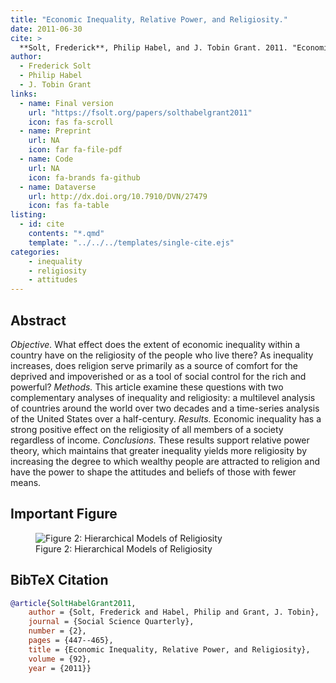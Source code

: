 ```yaml
---
title: "Economic Inequality, Relative Power, and Religiosity."
date: 2011-06-30
cite: >
  **Solt, Frederick**, Philip Habel, and J. Tobin Grant. 2011. "Economic Inequality, Relative Power, and Religiosity." _Social Science Quarterly_ 92(2):447-465.
author:
  - Frederick Solt
  - Philip Habel
  - J. Tobin Grant
links:
  - name: Final version
    url: "https://fsolt.org/papers/solthabelgrant2011"
    icon: fas fa-scroll
  - name: Preprint
    url: NA
    icon: far fa-file-pdf
  - name: Code
    url: NA
    icon: fa-brands fa-github
  - name: Dataverse
    url: http://dx.doi.org/10.7910/DVN/27479
    icon: fas fa-table
listing:
  - id: cite
    contents: "*.qmd"
    template: "../../../templates/single-cite.ejs"
categories:
    - inequality
    - religiosity
    - attitudes
---
```


:::{#cite}
:::

## Abstract
*Objective.* What effect does the extent of economic inequality within a country have on the religiosity of the people who live there? As inequality increases, does religion serve primarily as a source of comfort for the deprived and impoverished or as a tool of social control for the rich and powerful? *Methods.* This article examine these questions with two complementary analyses of inequality and religiosity: a multilevel analysis of countries around the world over two decades and a time-series analysis of the United States over a half-century. *Results.* Economic inequality has a strong positive effect on the religiosity of all members of a society regardless of income. *Conclusions.* These results support relative power theory, which maintains that greater inequality yields more religiosity by increasing the degree to which wealthy people are attracted to religion and have the power to shape the attitudes and beliefs of those with fewer means.

## Important Figure

![Figure 2: Hierarchical Models of Religiosity](Figure2.png)

## BibTeX Citation
```bibtex
@article{SoltHabelGrant2011,
	author = {Solt, Frederick and Habel, Philip and Grant, J. Tobin},
	journal = {Social Science Quarterly},
	number = {2},
	pages = {447--465},
	title = {Economic Inequality, Relative Power, and Religiosity},
	volume = {92},
	year = {2011}}
```